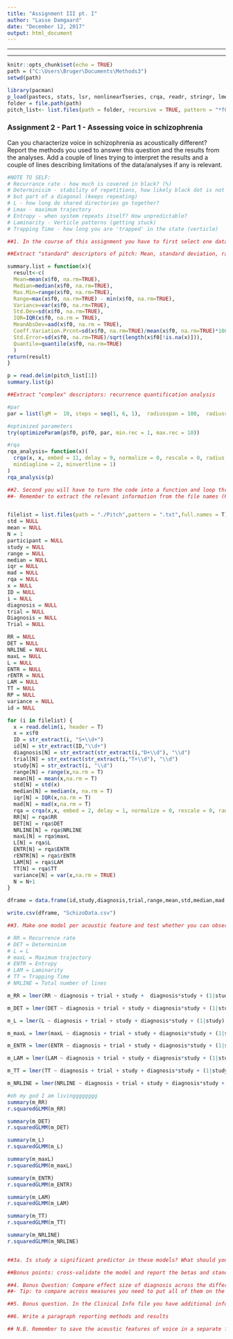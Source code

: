 ---
title: "Assignment III pt. I"
author: "Lasse Damgaard"
date: "December 12, 2017"
output: html_document
---
---
                         
---
```{r setup, include=FALSE}

knitr::opts_chunk$set(echo = TRUE)
path = ("C:\Users\Bruger\Documents\Methods3")
setwd(path)

library(pacman)
p_load(pastecs, stats, lsr, nonlinearTseries, crqa, readr, stringr, lmerTest)
folder = file.path(path)
pitch_list<- list.files(path = folder, recursive = TRUE, pattern = "*f0.txt")
```
### Assignment 2 - Part 1 - Assessing voice in schizophrenia
Can you characterize voice in schizophrenia as acoustically different? Report the methods you used to answer this question and the results from the analyses. Add a couple of lines trying to interpret the results and a couple of lines describing limitations of the data/analyses if any is relevant.
```{r}
#NOTE TO SELF:
# Recurrance rate - how much is covered in black? (%)
# Determinisim - stability of repetitions, how likely black dot is not isolated,
# but part of a diagonal (keeps repeating)
# L - how long do shared directories go together?
# Lmax - maximum trajectory
# Entropy - when system repeats itself? How unpredictable?
# Laminarity - Verticle patterns (getting stuck)
# Trapping Time - how long you are 'trapped' in the state (verticle)

##1. In the course of this assignment you have to first select one datafile and figure out how to:

##Extract "standard" descriptors of pitch: Mean, standard deviation, range

summary.list = function(x){
  result<-c(
  Mean=mean(x$f0, na.rm=TRUE),
  Median=median(x$f0, na.rm=TRUE),
  Max.Min=range(x$f0, na.rm=TRUE),
  Range=max(x$f0, na.rm=TRUE) - min(x$f0, na.rm=TRUE),
  Variance=var(x$f0, na.rm=TRUE),
  Std.Dev=sd(x$f0, na.rm=TRUE),
  IQR=IQR(x$f0, na.rm = TRUE),
  MeanAbsDev=aad(x$f0, na.rm = TRUE),
  Coeff.Variation.Prcnt=sd(x$f0, na.rm=TRUE)/mean(x$f0, na.rm=TRUE)*100,
  Std.Error=sd(x$f0, na.rm=TRUE)/sqrt(length(x$f0[!is.na(x)])),
  Quantile=quantile(x$f0, na.rm=TRUE)
  )
return(result)
}

p = read.delim(pitch_list[1])
summary.list(p)

##Extract "complex" descriptors: recurrence quantification analysis

#par
par = list(lgM =  10, steps = seq(1, 6, 1),  radiusspan = 100,  radiussample = 40, normalize = 0,  rescale = 0,  mindiagline = 2,  minvertline = 2,  tw = 0,  whiteline = FALSE,  recpt = FALSE,  fnnpercent = 10,  typeami = 'mindip')

#optimized parameters
try(optimizeParam(p$f0, p$f0, par, min.rec = 1, max.rec = 10))

#rqa
rqa_analysis= function(x)(  
  crqa(x, x, embed = 11, delay = 9, normalize = 0, rescale = 0, radius = 2,
  mindiagline = 2, minvertline = 1)
)
rqa_analysis(p)

##2. Second you will have to turn the code into a function and loop through all the files (or even better use apply/sapply/lapply)
##- Remember to extract the relevant information from the file names (Participant, Diagnosis, Trial, Study)


filelist = list.files(path = "./Pitch",pattern = ".txt",full.names = T)
std = NULL
mean = NULL
N = 1
participant = NULL
study = NULL
range = NULL
median = NULL
iqr = NULL
mad = NULL
rqa = NULL
x = NULL
ID = NULL
i = NULL
diagnosis = NULL
trial = NULL
Diagnosis = NULL
Trial = NULL

RR = NULL
DET = NULL
NRLINE = NULL
maxL = NULL
L = NULL
ENTR = NULL
rENTR = NULL
LAM = NULL
TT = NULL
RP = NULL
variance = NULL
id = NULL

for (i in filelist) {
  x = read.delim(i, header = T)
  x = x$f0
  ID = str_extract(i, "S+\\d+")
  id[N] = str_extract(ID,"\\d+")
  diagnosis[N] = str_extract(str_extract(i,"D+\\d"), "\\d")
  trial[N] = str_extract(str_extract(i,"T+\\d"), "\\d")
  study[N] = str_extract(i, "\\d")
  range[N] = range(x,na.rm = T)
  mean[N] = mean(x,na.rm = T)
  std[N] = std(x)
  median[N] = median(x, na.rm = T)
  iqr[N] = IQR(x,na.rm = T)
  mad[N] = mad(x,na.rm = T)
  rqa = crqa(x,x, embed = 2, delay = 1, normalize = 0, rescale = 0, radius = 0.5, mindiagline = 2, minvertline = 1)
  RR[N] = rqa$RR
  DET[N] = rqa$DET
  NRLINE[N] = rqa$NRLINE
  maxL[N] = rqa$maxL
  L[N] = rqa$L
  ENTR[N] = rqa$ENTR
  rENTR[N] = rqa$rENTR
  LAM[N] = rqa$LAM
  TT[N] = rqa$TT
  variance[N] = var(x,na.rm = TRUE)
  N = N+1
}

dframe = data.frame(id,study,diagnosis,trial,range,mean,std,median,mad,RR,DET,NRLINE,maxL,L,ENTR,rENTR,LAM,TT,variance)

write.csv(dframe, "SchizoData.csv")

##3. Make one model per acoustic feature and test whether you can observe significant difference due to Diagnosis. Tip: Which other fixed factors should you control for (that is, include in the model)? Which random ones?

# RR = Recurrence rate
# DET = Determinism
# L = L
# maxL = Maximum trajectory
# ENTR = Entropy
# LAM = Laminarity
# TT = Trapping Time
# NRLINE = Total number of lines

m_RR = lmer(RR ~ diagnosis + trial + study +  diagnosis*study + (1|study) + (1|id), data = dframe, REML = FALSE)

m_DET = lmer(DET ~ diagnosis + trial + study + diagnosis*study + (1|study) + (1|id), data = dframe, REML = FALSE)

m_L = lmer(L ~ diagnosis + trial + study + diagnosis*study + (1|study) + (1|id), data = dframe, REML = FALSE)

m_maxL = lmer(maxL ~ diagnosis + trial + study + diagnosis*study + (1|study) + (1|id), data = dframe, REML = FALSE)

m_ENTR = lmer(ENTR ~ diagnosis + trial + study + diagnosis*study + (1|study) + (1|id), data = dframe, REML = FALSE)

m_LAM = lmer(LAM ~ diagnosis + trial + study + diagnosis*study + (1|study) + (1|id), data = dframe, REML = FALSE)

m_TT = lmer(TT ~ diagnosis + trial + study + diagnosis*study + (1|study) + (1|id), data = dframe, REML = FALSE)

m_NRLINE = lmer(NRLINE ~ diagnosis + trial + study + diagnosis*study + (1|study) + (1|id), data = dframe, REML = FALSE)

#oh my god I am livingggggggg
summary(m_RR)
r.squaredGLMM(m_RR)

summary(m_DET)
r.squaredGLMM(m_DET)

summary(m_L)
r.squaredGLMM(m_L)

summary(m_maxL)
r.squaredGLMM(m_maxL)

summary(m_ENTR)
r.squaredGLMM(m_ENTR)

summary(m_LAM)
r.squaredGLMM(m_LAM)

summary(m_TT)
r.squaredGLMM(m_TT)

summary(m_NRLINE)
r.squaredGLMM(m_NRLINE)


##3a. Is study a significant predictor in these models? What should you infer from this? Does study interact with diagnosis? What should you infer from this?

##Bonus points: cross-validate the model and report the betas and standard errors from all rounds to get an idea of how robust the estimates are. 

##4. Bonus Question: Compare effect size of diagnosis across the different measures. Which measure seems most sensitive?
##- Tip: to compare across measures you need to put all of them on the same scale, that is, you need to "standardize" them (z-score)

##5. Bonus question. In the Clinical Info file you have additional information about the participants. Which additional parameters (e.g. age, gender) should we control for? Report the effects.

##6. Write a paragraph reporting methods and results

## N.B. Remember to save the acoustic features of voice in a separate file, so to be able to load them next time
```

